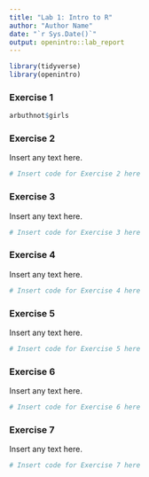 ```yaml
---
title: "Lab 1: Intro to R"
author: "Author Name"
date: "`r Sys.Date()`"
output: openintro::lab_report
---
```


```r
library(tidyverse)
library(openintro)
```

### Exercise 1

```r
arbuthnot$girls
```


### Exercise 2

Insert any text here.

```r
# Insert code for Exercise 2 here
```


### Exercise 3

Insert any text here.

```r
# Insert code for Exercise 3 here
```


### Exercise 4

Insert any text here.

```r
# Insert code for Exercise 4 here
```


### Exercise 5

Insert any text here.

```r
# Insert code for Exercise 5 here
```


### Exercise 6

Insert any text here.

```r
# Insert code for Exercise 6 here
```


### Exercise 7

Insert any text here.

```r
# Insert code for Exercise 7 here
```

